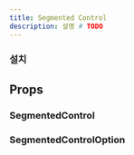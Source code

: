 ```yaml
---
title: Segmented Control
description: 설명 # TODO
---
```


<ComponentExample name="segmented-control-preview" />

### 설치

<Installation name="segmented-control" />

## Props

### SegmentedControl

<AutoTypeTable
  path="./registry/ui/segmented-control.tsx"
  name="SegmentedControlProps"
/>

### SegmentedControlOption

<AutoTypeTable
  path="./registry/ui/segmented-control.tsx"
  name="SegmentedControlOptionProps"
/>
